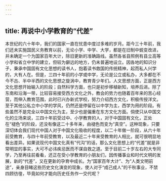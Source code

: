 ```yaml
---
---
---
```

title: 再说中小学教育的“代差”
---




本世纪的六十年中，我们的国家一直在忧患中度过多难的岁月。距今三十年前，我们还未实施国民义务教育以前，无论小学、中学、大学，都是在旧制中蜕变改进，并未确定一个为国家百年大计，除旧更新的准确路线。虽然各省县照例有县立高等小学和省立中学的建立，但较为僻远的地方，仍未普遍地设立。因各地的知识分子，秉承中国固有文化思想的读书人，抱着读书救国的传统精神，起而私人兴学的，大有人在。但是，三四十年前的小学或中学，无论是公立或私办，大多都在不今不古、半中半西的文化思想之旋涡中，教育青少年们。人文思想方面，正是西方文化思想开始输入的阶段；自然科学方面，也只是初步移植新知，培养后进。除了东南和沿海一带，比较容易接受西方文化之外，教会的势力也随着百年来的苦心经营，而伸入教育范围，此时已兴办新式学校，努力介绍西方文化，积极传授洋文。至于其他公私立中小学的学风，仍然还是停留在以中学为主，西学为用的阶段。有些虽然不是完全以中国文化为主，至少也是偏重在东方文化方面。倘使只从中国文化的立场来说，三四十年前受过中、小学教育的人，对于中国固有文化，正处在“褪色”的阶段，还没有像这二十多年来，由褪色而变为“真空”。这种现象，只要深切体会我们现代中国人对于中国文化吸收的程度，以二十年做一阶段，从六十年前受教育，与四十年前受教育，以及最近二十年来受教育的人相比，就可很明显地看出差异。如果说现代中国文化真有“代沟”的话，那么文化思想上的“代差”就是非常明显的事实，大可不必讳疾忌医而不谋自救之道。至于目前二十岁左右的大专同学，乃至再往前看看，还正在受小学教育的小朋友们，因传播事业和时代文明的发展，新的“代差”，又在更新的孕育中成长。为“国家百年大计”、为“人类文明前途”，亲身目睹这些历史文化演变的现象，使人对于“成己成人”的千秋事业，不禁四顾彷徨，毕竟如何才能向历史任务作一交代呢？
